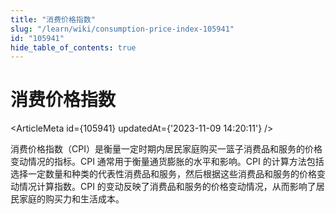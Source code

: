 ```yaml
---
title: "消费价格指数"
slug: "/learn/wiki/consumption-price-index-105941"
id: "105941"
hide_table_of_contents: true
---
```



# 消费价格指数

<ArticleMeta id={105941} updatedAt={'2023-11-09 14:20:11'} />
<div className='border-solid border-b border-t-0 my-4 border-[var(--ifm-color-gray-300)]' />

消费价格指数（CPI）是衡量一定时期内居民家庭购买一篮子消费品和服务的价格变动情况的指标。CPI 通常用于衡量通货膨胀的水平和影响。CPI 的计算方法包括选择一定数量和种类的代表性消费品和服务，然后根据这些消费品和服务的价格变动情况计算指数。CPI 的变动反映了消费品和服务的价格变动情况，从而影响了居民家庭的购买力和生活成本。
